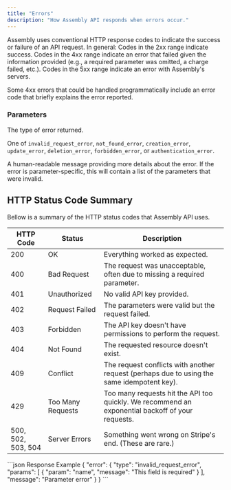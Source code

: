 ```yaml
---
title: "Errors"
description: "How Assembly API responds when errors occur."
---
```


Assembly uses conventional HTTP response codes to indicate the success or failure of an API request. 
In general: Codes in the 2xx range indicate success. 
Codes in the 4xx range indicate an error that failed given the information provided (e.g., a required parameter 
was omitted, a charge failed, etc.). 
Codes in the 5xx range indicate an error with Assembly's servers.

Some 4xx errors that could be handled programmatically include 
an error code that briefly explains the error reported.

### Parameters

<ResponseField name="type" type="string">
  The type of error returned. 
  
  One of <code>invalid_request_error</code>, <code>not_found_error</code>, <code>creation_error</code>,
  <code>update_error</code>, <code>deletion_error</code>, <code>forbidden_error</code>, or <code>authentication_error</code>.
</ResponseField>

<ResponseField name="message" type="string">
  A human-readable message providing more details about the error.
</ResponseField>

<ResponseField name="params" type="array">
  If the error is parameter-specific, this will contain a list of the parameters that were invalid.
</ResponseField>

## HTTP Status Code Summary

Bellow is a summary of the HTTP status codes that Assembly API uses.

| HTTP Code          | Status | Description |
| ------------------ | ------ | ----------- |
| 200                | OK	| Everything worked as expected. |
| 400                | Bad Request | The request was unacceptable, often due to missing a required parameter. |
| 401                | Unauthorized | No valid API key provided. |
| 402                | Request Failed | The parameters were valid but the request failed. |
| 403                | Forbidden | The API key doesn't have permissions to perform the request. |
| 404                | Not Found | The requested resource doesn't exist. |
| 409                | Conflict | The request conflicts with another request (perhaps due to using the same idempotent key). |
| 429                | Too Many Requests | Too many requests hit the API too quickly. We recommend an exponential backoff of your requests. |
| 500, 502, 503, 504 | Server Errors | Something went wrong on Stripe's end. (These are rare.) |

<ResponseExample>
```json Response Example
{
  "error": {
    "type": "invalid_request_error",
    "params": [
      {
        "param": "name",
        "message": "This field is required"
      }
    ],
    "message": "Parameter error"
  }
}
```
</ResponseExample>

<Snippet file="snippet-assembly-sdk.mdx"/>
